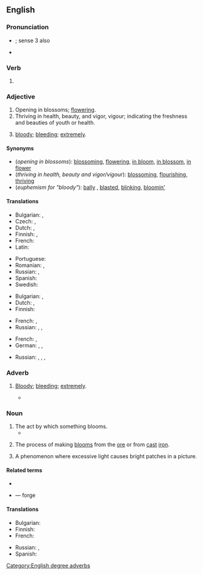 ==English==

===Pronunciation===
* {{a|UK}} {{IPA|/ˈbluː.mɪŋ/|lang=en}}; sense 3 also {{IPA|/ˈblʊ.mɪŋ/|lang=en}}
* {{audio|en-us-blooming.ogg|Audio (US)|lang=en}}

===Verb===
{{head|en|present participle}}

# {{present participle of|bloom|lang=en|nocat=1}}

===Adjective===
{{en-adj}}

# Opening in blossoms; [[flower]]ing.
# Thriving in health, beauty, and vigor, vigour; indicating the freshness and beauties of youth or health.
# {{lb|en|British|dated}} [[bloody]]; [[bleeding]]; [[extremely]].

====Synonyms====
* (''opening in blossoms''): [[blossoming]], [[flowering]], [[in bloom]], [[in blossom]], [[in flower]]
* (''thriving in health, beauty and vigor/vigour''): [[blossom]]ing, [[flourish]]ing, [[thrive|thriving]]
* (''euphemism for "bloody"''): [[bally]] {{qualifier|British}}, [[blasted]], [[blinking]], [[bloomin']]

====Translations====
{{trans-top|opening in blossoms}}
* Bulgarian: {{t+|bg|цъфтящ}}, {{t+|bg|разцъфнал}}
* Czech: {{t|cs|kvetoucí}}, {{t+|cs|rozkvetlý}}
* Dutch: {{t+|nl|bloeiend}}, {{t+|nl|bloeiende}}
* Finnish: {{t+|fi|kukkiva}}, {{t|fi|kukoistava}}
* French: {{t+|fr|en fleur}}
* Latin: {{t|la|flōrens}}
{{trans-mid}}
* Portuguese: {{t|pt|florescência}}
* Romanian: {{t+|ro|înfloritor}}, {{t+|ro|eflorescent}}
* Russian: {{t+|ru|цвету́щий}}, {{t+|ru|расцвета́ющий}}
* Spanish: {{t|es|floreciente}}
* Swedish: {{t+|sv|blomstrande}}
{{trans-bottom}}

{{trans-top|thriving in health, beauty and vigor/vigour}}
* Bulgarian: {{t+|bg|цветущ}}, {{t+|bg|преуспяващ}}
* Dutch: {{t+|nl|bloeiend}}, {{t+|nl|bloeiende}}
* Finnish: {{t|fi|hehkeä}}
{{trans-mid}}
* French: {{t+|fr|florissant|m}}, {{t+|fr|florissante|f}}
* Russian: {{t+|ru|цвету́щий}}, {{t+|ru|преуспева́ющий}}, {{t+|ru|процвета́ющий}} {{qualifier|flourishing}}
{{trans-bottom}}

{{trans-top|euphemism for "bloody"}}
* French: {{t+|fr|sacré|m}}, {{t+|fr|sacrée|f}}
* German: {{t+|de|verflixt}}, {{t+|de|verdammt}}, {{t+|de|verflucht}}
{{trans-mid}}
* Russian: {{t+|ru|прокля́тый}}, {{t+|ru|грёбаный}}, {{t+|ru|чёртов}}, {{t+|ru|хре́нов}}
{{trans-bottom}}

===Adverb===
{{en-adv}}

# {{lb|en|British|euphemistic|often followed by ''well''}} [[bloody|Bloody]]; [[bleeding]]; [[extremely]].
#: {{ux|en|My train's late again. '''Blooming''' typical.}}
#* {{quote-book|lang=en|year=1935|author=[https://www.goodreads.com/author/show/288354.George_Goodchild George Goodchild]
|title=Death on the Centre Court|chapter=3
|passage=It had been his intention to go to Wimbledon, but as he himself said: “Why be '''blooming''' well frizzled when you can hear all the results over the wireless. And results are all that concern me.&nbsp;[&hellip;]”}}

===Noun===
{{en-noun|~}}

# The act by which something blooms.
#* {{quote-journal|lang=en|date=July 23, 2007|author=Jeremy Pearce|title=Anne McLaren, 80, Expert on the Embryo, Is Dead|work=New York Times|url=http://www.nytimes.com/2007/07/23/science/23mclaren.html
|passage=Such '''bloomings''', Dr. McLaren continued, would require a critical audience, “so that they can be subject to scientific and ethical review, freely available for research and one day, perhaps, for treating diseases.”}}
# {{lb|en|metallurgy}} The process of making [[bloom]]s from the [[ore]] or from [[cast]] [[iron]].
# {{lb|en|photography}} A phenomenon where excessive light causes bright patches in a picture.

====Related terms====
* {{l|en|antiblooming}}
* {{l|en|bloomery}} — forge

====Translations====
{{trans-top|blooming}}
* Bulgarian: {{t|bg|блуминг}}
* Finnish: {{t+|fi|kukkiminen}}
* French: {{t+|fr|fleurissement}}
{{trans-mid}}
* Russian: {{t|ru|обжи́мный стан|m}}, {{t+|ru|блю́минг|m}}
* Spanish: {{t+|es|plancheado}}
{{trans-bottom}}

[[Category:English degree adverbs]]